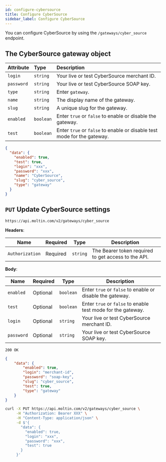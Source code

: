 ```yaml
---
id: configure-cybersource
title: Configure CyberSource
sidebar_label: Configure CyberSource
---
```


You can configure CyberSource by using the `/gateways/cyber_source` endpoint.

## The CyberSource gateway object

<!--DOCUSAURUS_CODE_TABS-->

<!--Attributes-->

| Attribute | Type | Description |
| :--- | :--- | :--- |
| `login` | `string` | Your live or test CyberSource merchant ID. |
| `password` | `string` | Your live or test CyberSource SOAP key. |
| `type` | `string` | Enter `gateway`. |
| `name` | `string` | The display name of the gateway. |
| `slug` | `string` | A unique slug for the gateway. |
| `enabled` | `boolean` | Enter `true` or `false` to enable or disable the gateway. |
| `test` | `boolean` | Enter `true` or `false` to enable or disable test mode for the gateway. |

<!--Sample object-->

```json
{
  "data": {
    "enabled": true,
    "test": true,
    "login": "xxx",
    "password": "xxx",
    "name": "CyberSource",
    "slug": "cyber_source",
    "type": "gateway"
  }
}
```

<!--END_DOCUSAURUS_CODE_TABS-->

## `PUT` Update CyberSource settings

```http
https://api.moltin.com/v2/gateways/cyber_source
```

<!--DOCUSAURUS_CODE_TABS-->

<!-- Request -->

**Headers**:

| Name | Required | Type | Description |
| --- | --- | --- | --- |
| `Authorization` | Required | `string` | The Bearer token required to get access to the API. |

**Body**:

| Name | Required | Type | Description |
| --- | --- | --- | --- |
| `enabled` | Optional | `boolean` | Enter `true` or `false` to enable or disable the gateway. |
| `test` | Optional | `boolean` | Enter `true` or `false` to enable test mode for the gateway. |
| `login` | Optional | `string` | Your live or test CyberSource merchant ID. |
| `password` | Optional | `string` | Your live or test CyberSource SOAP key. |

<!-- Response -->

`200 OK`

```json
{
    "data": {
        "enabled": true,
        "login": "merchant-id",
        "password": "soap-key",
        "slug": "cyber_source",
        "test": true,
        "type": "gateway"
    }
}
```

<!--END_DOCUSAURUS_CODE_TABS-->

<!--DOCUSAURUS_CODE_TABS-->

<!-- cURL -->

```bash
curl -X PUT https://api.moltin.com/v2/gateways/cyber_source \
     -H "Authorization: Bearer XXX" \
     -H "Content-Type: application/json" \
     -d $'{
       "data": {
         "enabled": true,
         "login": "xxx",
         "password": "xxx",
         "test": true
       }
     }'
```

<!--END_DOCUSAURUS_CODE_TABS-->
